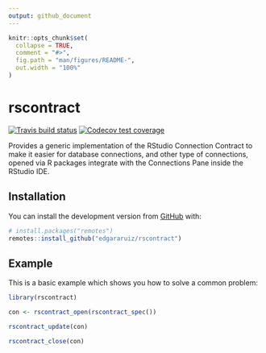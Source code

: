 ```yaml
---
output: github_document
---
```


<!-- README.md is generated from README.Rmd. Please edit that file -->

```r
knitr::opts_chunk$set(
  collapse = TRUE,
  comment = "#>",
  fig.path = "man/figures/README-",
  out.width = "100%"
)
```

# rscontract

<!-- badges: start -->
[![Travis build status](https://travis-ci.org/edgararuiz/rscontract.svg?branch=master)](https://travis-ci.org/edgararuiz/rscontract)
[![Codecov test coverage](https://codecov.io/gh/edgararuiz/rscontract/branch/master/graph/badge.svg)](https://codecov.io/gh/edgararuiz/rscontract?branch=master)
<!-- badges: end -->

Provides a generic implementation of the RStudio Connection Contract to make it easier for database connections, and other type of connections, opened via R packages integrate with the Connections Pane inside the RStudio IDE.

## Installation

You can install the development version from [GitHub](https://github.com/) with:

``` r
# install.packages("remotes")
remotes::install_github("edgararuiz/rscontract")
```
## Example

This is a basic example which shows you how to solve a common problem:

```r
library(rscontract)

con <- rscontract_open(rscontract_spec())

rscontract_update(con)

rscontract_close(con)
```
